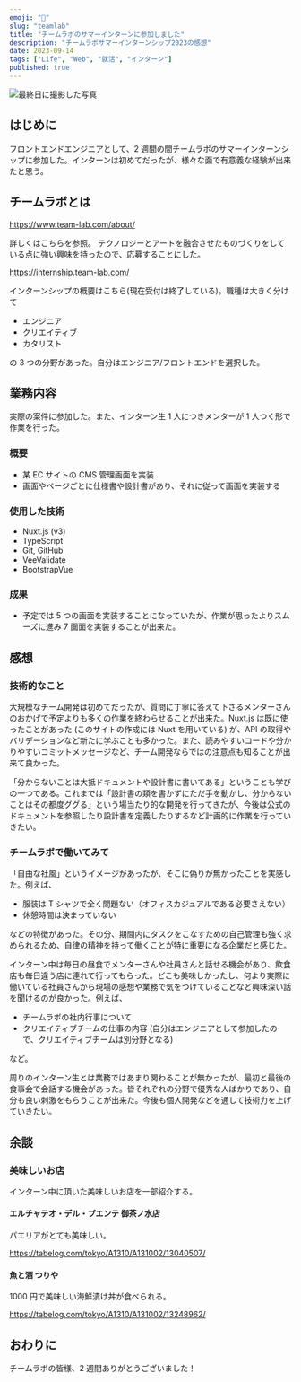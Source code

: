 ```yaml
---
emoji: "👔"
slug: "teamlab"
title: "チームラボのサマーインターンに参加しました"
description: "チームラボサマーインターンシップ2023の感想"
date: 2023-09-14
tags: ["Life", "Web", "就活", "インターン"]
published: true
---
```


![最終日に撮影した写真](teamlab.jpg)

## はじめに

フロントエンドエンジニアとして、2 週間の間チームラボのサマーインターンシップに参加した。インターンは初めてだったが、様々な面で有意義な経験が出来たと思う。

## チームラボとは

https://www.team-lab.com/about/

詳しくはこちらを参照。
テクノロジーとアートを融合させたものづくりをしている点に強い興味を持ったので、応募することにした。

https://internship.team-lab.com/

インターンシップの概要はこちら(現在受付は終了している)。職種は大きく分けて

- エンジニア
- クリエイティブ
- カタリスト

の 3 つの分野があった。自分はエンジニア/フロントエンドを選択した。

## 業務内容

実際の案件に参加した。また、インターン生 1 人につきメンターが 1 人つく形で作業を行った。

### 概要

- 某 EC サイトの CMS 管理画面を実装
- 画面やページごとに仕様書や設計書があり、それに従って画面を実装する

### 使用した技術

- Nuxt.js (v3)
- TypeScript
- Git, GitHub
- VeeValidate
- BootstrapVue

### 成果

- 予定では 5 つの画面を実装することになっていたが、作業が思ったよりスムーズに進み 7 画面を実装することが出来た。

## 感想

### 技術的なこと

大規模なチーム開発は初めてだったが、質問に丁寧に答えて下さるメンターさんのおかげで予定よりも多くの作業を終わらせることが出来た。Nuxt.js は既に使ったことがあった (このサイトの作成には Nuxt を用いている) が、API の取得やバリデーションなど新たに学ぶことも多かった。また、読みやすいコードや分かりやすいコミットメッセージなど、チーム開発ならではの注意点も知ることが出来て良かった。

「分からないことは大抵ドキュメントや設計書に書いてある」ということも学びの一つである。これまでは「設計書の類を書かずにただ手を動かし、分からないことはその都度ググる」という場当たり的な開発を行ってきたが、今後は公式のドキュメントを参照したり設計書を定義したりするなど計画的に作業を行っていきたい。

### チームラボで働いてみて

「自由な社風」というイメージがあったが、そこに偽りが無かったことを実感した。例えば、

- 服装は T シャツで全く問題ない（オフィスカジュアルである必要さえない）
- 休憩時間は決まっていない

などの特徴があった。その分、期間内にタスクをこなすための自己管理も強く求められるため、自律の精神を持って働くことが特に重要になる企業だと感じた。

インターン中は毎日の昼食でメンターさんや社員さんと話せる機会があり、飲食店も毎日違う店に連れて行ってもらった。どこも美味しかったし、何より実際に働いている社員さんから現場の感想や業務で気をつけていることなど興味深い話を聞けるのが良かった。例えば、

- チームラボの社内行事について
- クリエイティブチームの仕事の内容 (自分はエンジニアとして参加したので、クリエイティブチームは別分野となる)

など。

周りのインターン生とは業務ではあまり関わることが無かったが、最初と最後の食事会で会話する機会があった。皆それぞれの分野で優秀な人ばかりであり、自分も良い刺激をもらうことが出来た。今後も個人開発などを通して技術力を上げていきたい。

## 余談

### 美味しいお店

インターン中に頂いた美味しいお店を一部紹介する。

#### エルチャテオ・デル・プエンテ 御茶ノ水店

パエリアがとても美味しい。

https://tabelog.com/tokyo/A1310/A131002/13040507/

#### 魚と酒 つりや

1000 円で美味しい海鮮漬け丼が食べられる。

https://tabelog.com/tokyo/A1310/A131002/13248962/

## おわりに

チームラボの皆様、2 週間ありがとうございました！
